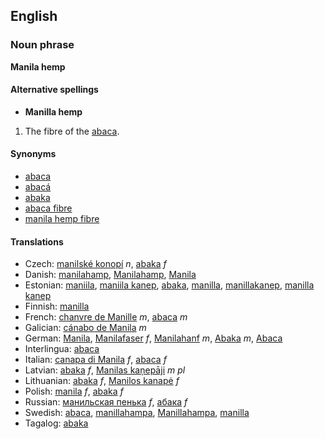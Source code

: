 ==English==
===Noun phrase===
'''Manila hemp'''

====Alternative spellings====
*'''Manilla hemp'''

#The fibre of the [[abaca]].

====Synonyms====
*[[abaca]] 
*[[abacá]]
*[[abaka]]
*[[abaca fibre]] 
*[[manila hemp fibre]] 


====Translations====
*Czech: [[manilské konopí]] ''n'', [[abaka]] ''f''
*Danish: [[manilahamp]], [[Manilahamp]], [[Manila]] 
*Estonian: [[maniila]], [[maniila kanep]], [[abaka]], [[manilla]], [[manillakanep]], [[manilla kanep]] 
*Finnish: [[manilla]]
*French: [[chanvre de Manille]] ''m'', [[abaca]] ''m''
*Galician: [[cánabo de Manila]] ''m''
*German: [[Manila]], [[Manilafaser]] ''f'', [[Manilahanf]] ''m'', [[Abaka]] ''m'', [[Abaca]]
*Interlingua: [[abaca]]
*Italian: [[canapa di Manila]] ''f'', [[abaca]] ''f'' 
*Latvian: [[abaka]] ''f'', [[Manilas kaņepāji]] ''m pl'' 
*Lithuanian: [[abaka]] ''f'', [[Manilos kanapė]] ''f''
*Polish: [[manila]] ''f'', [[abaka]] ''f''
*Russian: [[манильская пенька]] ''f'', [[абака]] ''f''
*Swedish: [[abaca]], [[manillahampa]], [[Manillahampa]], [[manilla]]
*Tagalog: [[abaka]]
